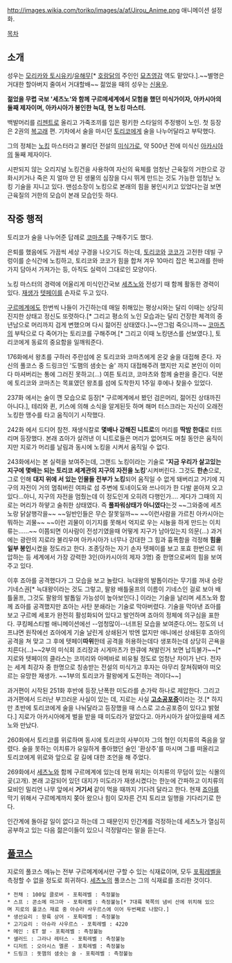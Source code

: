 http://images.wikia.com/toriko/images/a/af/Jirou_Anime.png
애니메이션 설정화.

[[목차]]

== 소개 ==
성우는 [[모리카와 토시유키]]/[[유해무]][* [[호랑닭]]의 주인인 [[묘츠]]영감 역도 맡았다.].~~별명은 거대한 할아버지 줄여서 거대할배~~ 젊었을 때의 성우는 [[신용우]].

'''젊었을 무렵 국보 '세츠노'와 함께 구르메세계에서 모험을 했던 미식가이자, 아카시아의 둘째 제자이며, 아카시아가 봉인한 늑대, 현 노킹 마스터.'''

백발머리를 [[리젠트]]로 올리고 가죽조끼를 입은 펑키한 스타일의 주정뱅이 노인. 첫 등장은 2권의 [[복고래]] 편. 기차에서 술을 마시던 [[토리코(주인공)|토리코]]에게 술을 나누어달라고 부탁했다.

그의 정체는 [[노킹]] 마스터라고 불리던 전설의 [[미식가]]로, 약 500년 전에 미식신 [[아카시아(토리코)|아카시아]]의 둘째 제자이다.

시판되지 않는 오리지널 노킹건을 사용하여 자신의 육체를 엄청난 근육질의 거한으로 강화시키거나 죽은 지 얼마 안 된 생물의 심장을 다시 뛰게 만드는 것도 가능한 엄청난 노킹 기술을 지니고 있다. 맨섬소장이 노킹으로 본래의 힘을 봉인시키고 있었다는걸 보면 근육질의 거한의 모습이 본래 모습인듯 하다.

== 작중 행적 ==

토리코가 술을 나누어준 답례로 [[코마츠(토리코)|코마츠]]를 구해주기도 했다.

은퇴를 했음에도 가끔씩 세상 구경을 나오기도 하는데, [[토리코(주인공)|토리코]]와 [[코코(토리코)|코코]]가 고전한 데빌 구렁이를 순식간에 노킹하고, 토리코와 코코가 힘을 합쳐 겨우 10마리 잡은 복고래를 한바가지 담아서 가져가는 등, 아직도 실력이 그대로인 모양이다.

노킹 마스터의 경력에 어울리게 미식인간국보 [[세츠노]]와 전성기 때 함께 활동한 경력이 있다. [[재생가]] [[텟페이(토리코)|텟페이]]를 손자로 두고 있다.

[[구르메계]]에도 한번씩 나들이 가긴하는데 매일 취해있는 평상시와는 달리 이때는 상당히 진지한 상태고 정신도 또렷하다.[* 그리고 평소의 노인 모습과는 달리 건장한 체격의 중년남으로 머리까지 검게 변했으며 다시 젊어진 상태였다.]~~안그럼 죽으니까~~ [[코마츠(토리코)|코마츠]]의 부탁으로 다 죽어가는 토리코를 구해주며.[* 그리고 이때 노킹댄스를 선보였다.], 토리코에게 동료의 중요함을 일깨워준다.

176화에서 왕초를 구하러 주란섬에 온 토리코와 코마츠에게 온갖 술을 대접해 준다. 자신의 풀코스 중 드링크인 '도햄의 샘솟는 술' 까지 대접해주려 했지만 지로 본인이 이미 다 마셔버리는 통에 그러진 못하고(…) 여튼 토리코, 코마츠와 함께 술판을 즐긴다. 덕분에 토리코와 코마츠는 목표였던 왕초를 섬에 도착한지 1주일 후에나 찾을수 있었다.

237화 에서는 술이 깬 모습으로 등장[* 구르메계에서 봤던 검은머리, 젊어진 상태까진 아니다.], 테리와 퀸, 키스에 의해 소식을 알게된듯 하며 해머 터스크라는 자신이 오래전 노킹한 맹수를 타고 움직이기 시작했다.

242화 에서 드디어 참전. 재생식칼로 '''몇배나 강해진 니트로'''의 머리를 '''딱밤 한대'''로 터뜨리며 등장했다. 본래 죠아가 살려낸 이 니트로들은 머리가 없어져도 며칠 동안은 움직이지만 지로가 머리를 날림과 동시에 노킹을 시켜서 움직일 수 없다.

243화에서는 본 실력을 보여주는데, 그랜드 노킹이라는 기술로 ''''지금 우리가 살고있는 지구에 몇배는 되는 토리코 세계관의 지구의 자전을 노킹''''시켜버린다. 그것도 '''한손'''으로, 그로 인해 '''대지 위에 서 있는 인물들 전부가 노킹'''되어 움직일 수 없게 돼버리고 거기에 지구의 자전이 거의 멈춰버린 여파로 섬 주변에 토네이도와 쓰나미가 한 다발 쏟아져 오고 있다...아니, 지구의 자전을 멈췄는데 이 정도인게 오히려 다행인가.... 게다가 그때의 지로는 머리가 하얗고 술취한 상태였다. 즉 '''풀파워상태가 아니였다'''는것 ~~그와중에 세츠노랑 닭살행각을~~ ~~일반인들은 무슨 잘못일까~~ ~~이런사람을 가르친 아카시아는 뭐하는 괴물~~ ~~이런 괴물이 이기지를 못해서 억지로 우는 시늉을 하게 만드는 이치류는......~~
이쯤되면 이사람이 전성기였을때 어떻게 지구가 남아있는지 의문(...) 과거에는 광란의 지로라 불리우며 아카시아가 너무나 강대한 그 힘과 흉폭함을 걱정해 '''힘을 일부 봉인'''시켰을 정도라고 한다. 조종당하는 자기 손자 텟페이를 보고 포효 한번으로 위압하는 등 세계에서 가장 강력한 3인(아카시아의 제자 3명) 중 한명으로써의 힘을 보여주고 있다.

이후 죠아를 공격했다가 그 모습을 보고 놀랐다. 늑대왕의 발톱이라는 무기를 꺼내 승랑 기네스권[* 늑대왕이라는 것도 그렇고, 팔왕 배틀울프의 이름이 기네스인 걸로 보아 배틀울프, 그것도 팔왕의 발톱일 가능성이 높아보인다.] 이라는 기술을 날리며 세츠노와 함께 죠아를 공격했지만 죠아는 사탄 분쇄라는 기술로 막아버렸다. 기술을 막아낸 죠아를 보고 구르메 세포가 완전히 활성화되어 있다고 발언하며 죠아의 정체에 의구심을 표한다. 쿠킹페스티벌 애니메이션에선 --엄청많이--너프된 모습을 보여준다.어느 정도의 너프냐면 원작에선 죠아에게 기술 날린게 상쇄된거 밖엔 없지만 애니에선 상쇄된후 죠아의 공격을 쳐 맞고 그 후에 텟페이'''따위'''한테 공격을 허용하는데다 생포하는데 상당히 곤욕을 치른다(...)~~2부의 미식회 조리장과 시게마츠가 한큐에 쳐발린거 보면 납득불가~~[* 지로와 텟페이의 클라스는 코끼리와 아메바로 비유될 정도로 엄청난 차이가 난다. 전자는 세계 최강자 중 한명으로 칭송받는 전설의 미식가고 후자는 아무리 잘쳐줘봐야 떠오르는 유망한 재생가. ~~1부의 토리코가 팔왕에게 도전하는 격이다~~]

과거편이 시작된 251화 후반에 등장,난폭한 미도라를 손가락 하나로 제압한다.
그리고 과거편에서 드러난 부끄러운 사실이 있는 데, 지로는 사실 '''[[고소공포증]]'''이라는 것.[* 하지만 초반에 토리코에게 술을 나눠달라고 등장했을 때 스스로 고소공포증이 있다고 밝혔다.] 지로가 아카시아에게 벌을 받을 때 미도라가 알았다고. 아카시아가 살아있을때 세츠노와 만났다.

260화에서 토리코를 위로하며 동시에 토리코의 사부이자 그의 형인 이치류의 죽음을 알렸다. 술을 못하는 이치류가 유일하게 좋아했던 술인 '환상주'를 마시며 그를 떠올리고 토리코에게 위로와 앞으로 갈 길에 대한 조언을 해 주었다. 

269화에서 [[세츠노]]와 함께 구르메계에 있는데 현재 위치는 이치류의 무덤이 있는 식몰의 곶(고개). 본래 고갈되어 있던 대지가 미도라가 재생시켰다는 한눈에 간파하고 이치류의 묘비인 밀리언 나무 앞에서 '''거기서''' 같이 먹을 때까지 기다려 달라고 한다. 현재 [[죠아]]를 막기 위해서 구르메계까지 쫒아 왔으나 힘이 모자른 건지 토리코 일행을 기다리기로 한다.

인간계에 돌아갈 일이 없다고 하는데 그 때문인지 인간계를 걱정하는데 세츠노가 열심히 공부하고 있는 다음 젊은이들이 있으니 걱정말라는 말을 듣는다.

== [[풀코스]] ==
지로의 풀코스 메뉴는 전부 구르메계에서만 구할 수 있는 식재료이며, 모두 [[포획레벨]]을 측정할 수 없을 정도로 희귀하다. [[세츠노]]의 풀코스는 그의 식재료를 조리한 것이다.

 * 전채 : 100잎 클로버 - 포획레벨 : 측정불능
 * 스프 : 콘소메 마그마 - 포획레벨 : 측정불능[* 7대륙 북쪽의 냄비 산에 위치해 있으며 지로의 풀코스 재료 중 아슈라 사우르스에 이어 두번째로 나왔다.]
 * 생선요리 : 왕륙 상어 - 포획레벨 : 측정불능
 * 고기요리 : 아슈라 사우르스 - 포획레벨 : 4220
 * 메인 : ET 쌀 - 포획레벨 : 측정불능
 * 샐러드 : 그라나 레터스 - 포획레벨 : 측정불능
 * 디저트 : 오아시스 멜론 - 포획레벨 : 측정불능
 * 드링크 : 돗햄의 샘솟는 술 - 포획레벨 : 측정불능
